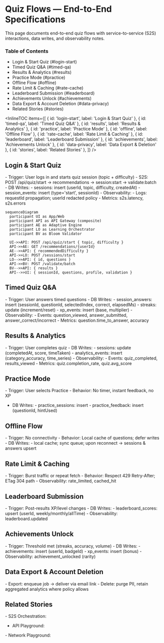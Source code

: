 # Quiz Flows — End-to-End Specifications


<Meta title="Specs/Quiz Flows — End-to-End" />
<a id="top"></a>

This page documents end-to-end quiz flows with service-to-service (S2S) interactions, data writes, and observability notes.

### Table of Contents

- Login & Start Quiz (#login-start)
- Timed Quiz Q&A (#timed-qa)
- Results & Analytics (#results)
- Practice Mode (#practice)
- Offline Flow (#offline)
- Rate Limit & Caching (#rate-cache)
- Leaderboard Submission (#leaderboard)
- Achievements Unlock (#achievements)
- Data Export & Account Deletion (#data-privacy)
- Related Stories (#stories)

<InlineTOC
  items={[
    { id: 'login-start', label: 'Login & Start Quiz' },
    { id: 'timed-qa', label: 'Timed Quiz Q&A' },
    { id: 'results', label: 'Results & Analytics' },
    { id: 'practice', label: 'Practice Mode' },
    { id: 'offline', label: 'Offline Flow' },
    { id: 'rate-cache', label: 'Rate Limit & Caching' },
    { id: 'leaderboard', label: 'Leaderboard Submission' },
    { id: 'achievements', label: 'Achievements Unlock' },
    { id: 'data-privacy', label: 'Data Export & Deletion' },
    { id: 'stories', label: 'Related Stories' },
  ]}
/>

## Login & Start Quiz

<a id="login-start"></a>- Trigger: User logs in and starts quiz session (topic + difficulty) - S2S:
POST /api/quiz/start → recommendations → session:start → validate:batch - DB Writes: - sessions:
insert (userId, topic, difficulty, createdAt) - session_events: insert (type='start', sessionId) -
Observability: - Logs: requestId propagation; userId redacted policy - Metrics: s2s.latency,
s2s.errors

```mermaid
sequenceDiagram
  participant UI as App/Web
  participant API as API Gateway (composite)
  participant AE as Adaptive Engine
  participant LO as Learning Orchestrator
  participant BV as Bloom Validator

  UI->>API: POST /api/quiz/start { topic, difficulty }
  API->>AE: GET /recommendations/{userId}
  AE-->>API: { recommendedDifficulty }
  API->>LO: POST /sessions/start
  LO-->>API: { id, questions }
  API->>BV: POST /validate/batch
  BV-->>API: { results }
  API-->>UI: { sessionId, questions, profile, validation }
```

## Timed Quiz Q&A

<a id="timed-qa"></a>- Trigger: User answers timed questions - DB Writes: - session_answers: insert
(sessionId, questionId, selectedIndex, correct, elapsedMs) - streaks: update (increment/reset) -
xp_events: insert (base, multiplier) - Observability: - Events: question_viewed, answer_submitted,
answer_correct/incorrect - Metrics: question.time_to_answer, accuracy

## Results & Analytics

<a id="results"></a>- Trigger: User completes quiz - DB Writes: - sessions: update (completedAt,
score, timeTaken) - analytics_events: insert (category_accuracy, time_series) - Observability: -
Events: quiz_completed, results_viewed - Metrics: quiz.completion_rate, quiz.avg_score

## Practice Mode

<a id="practice"></a>- Trigger: User selects Practice - Behavior: No timer, instant feedback, no XP
- DB Writes: - practice_sessions: insert - practice_feedback: insert (questionId, hintUsed)

## Offline Flow

<a id="offline"></a>- Trigger: No connectivity - Behavior: Local cache of questions; defer writes -
DB Writes: - local cache; sync queue; upon reconnect → sessions & answers upsert

## Rate Limit & Caching

<a id="rate-cache"></a>- Trigger: Burst traffic or repeat fetch - Behavior: Respect 429 Retry-After;
ETag 304 path - Observability: rate_limited, cached_hit

## Leaderboard Submission

<a id="leaderboard"></a>- Trigger: Post-results XP/level changes - DB Writes: - leaderboard_scores:
upsert (userId, weekly/monthly/allTime) - Observability: leaderboard.updated

## Achievements Unlock

<a id="achievements"></a>- Trigger: Threshold met (streaks, accuracy, volume) - DB Writes: -
achievements: insert (userId, badgeId) - xp_events: insert (bonus) - Observability:
achievement_unlocked (rarity)

## Data Export & Account Deletion

<a id="data-privacy"></a>- Export: enqueue job → deliver via email link - Delete: purge PII, retain
aggregated analytics where policy allows

## Related Stories

<a id="stories"></a>- S2S Orchestration:
<Canvas>
  <Story id="dev-s2s-orchestration--default" />
</Canvas>
- API Playground:
<Canvas>
  <Story id="api-playground--default" />
</Canvas>
- Network Playground:
<Canvas>
  <Story id="dev-networkplayground--default" />
</Canvas>

<BackToTop />
